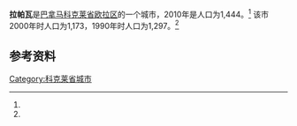 {{Infobox settlement
|name                   = 拉帕瓦
|native_name            = 
|settlement_type        = [[市_(巴拿马)|市]]
|image_skyline          = 
|image_caption          = 
|image_alt              = 
|pushpin_map            =
|coordinates_display    = inline,title
|coordinates_region     = PA
|subdivision_type       = 国家
|subdivision_name       = {{flag|Panama}}
|subdivision_type1      = [[巴拿马行政区划|省份]]
|subdivision_name1      = [[科克莱省|科克莱省]]
|subdivision_type2      = [[区_(巴拿马)|区]]
|subdivision_name2      = [[欧拉区|欧拉区]]
|leader_title           = 
|leader_name            = 
|established_title      = 设立时间
|established_date       = 
|area_land_km2          = 87.3
|area_footnotes         = <ref name=inec>[http://www.contraloria.gob.pa/inec/archivos/P3601Cuadro11.xls {{Wayback|url=http://www.contraloria.gob.pa/inec/archivos/P3601Cuadro11.xls |date=20160304030354 }} "Cuadro 11 (Superficie, población y densidad de población en la República...)" [Table 11 (Area, population, and population density in the Republic...)<nowiki>]</nowiki>] (.xls). In {{cite web|title=Resultados Finales Básicos|trans-title=Basic Final Results|url=https://www.contraloria.gob.pa/inec/publicaciones/Publicaciones.aspx?ID_SUBCATEGORIA=59&ID_PUBLICACION=360&ID_IDIOMA=1&ID_CATEGORIA=13|publisher=[[巴拿马国家统计及普查局|巴拿马国家统计及普查局]]|accessdate=May 26, 2015|language=es|archive-date=2015-07-10|archive-url=https://web.archive.org/web/20150710070123/http://www.contraloria.gob.pa/inec/Publicaciones/Publicaciones.aspx?ID_SUBCATEGORIA=59&ID_PUBLICACION=360&ID_IDIOMA=1&ID_CATEGORIA=13|dead-url=no}}</ref>
|population_as_of       = 2010
|population_total       = 1444
|population_footnotes   = <ref name=inec/>
|population_density_km2 = 16.5
|population_note        = 人口密度数据由计算得出
|timezone1              = [[北美东部时区|东部时区]]
|utc_offset1            = −5
|latd                   = 
|latm                   = 
|lats                   = 
|latNS                  = 
|longd                  = 
|longm                  = 
|longs                  = 
|longEW                 = }}

'''拉帕瓦'''是[[巴拿马|巴拿马]][[科克莱省|科克莱省]][[欧拉区|欧拉区]]的一个城市，2010年是人口为1,444。<ref name=inec/> 该市2000年时人口为1,173，1990年时人口为1,297。<ref name=inec/>

==参考资料==
{{reflist}}

{{Panama-geo-stub}}
{{Coclé Province}}

{{coord missing|Panama}}
[[Category:科克莱省城市|Category:科克莱省城市]]